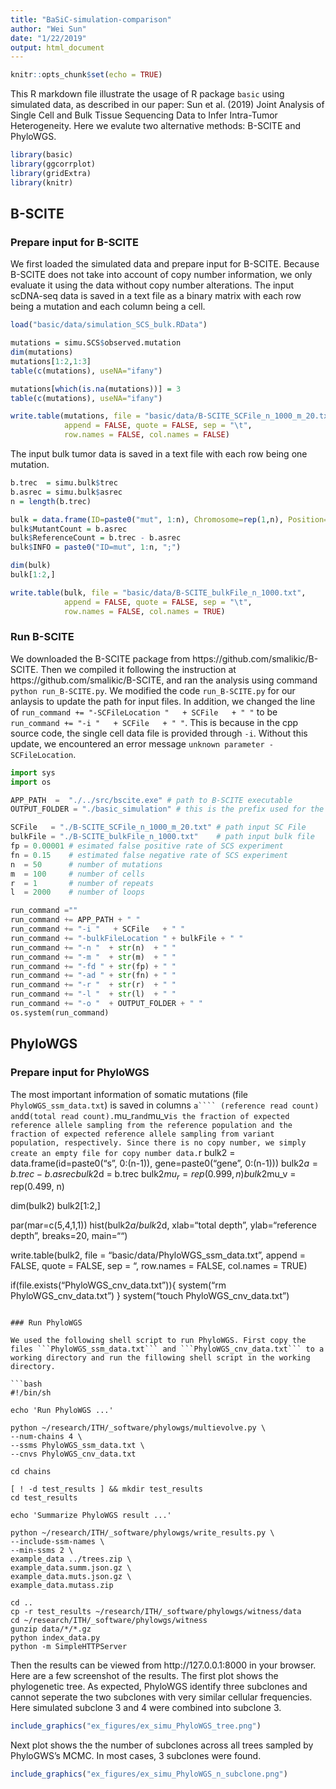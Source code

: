 ```yaml
---
title: "BaSiC-simulation-comparison"
author: "Wei Sun"
date: "1/22/2019"
output: html_document
---
```


```r
knitr::opts_chunk$set(echo = TRUE)
```

This R markdown file illustrate the usage of R package ```basic``` using simulated data, as described in our paper: Sun et al. (2019) Joint Analysis of Single Cell and Bulk Tissue Sequencing Data to Infer Intra-Tumor Heterogeneity. Here we evalute two alternative methods: B-SCITE and PhyloWGS. 

```r
library(basic)
library(ggcorrplot)
library(gridExtra)
library(knitr)
```

## B-SCITE

### Prepare input for B-SCITE

We first loaded the simulated data and prepare input for B-SCITE. Because B-SCITE does not take into account of copy number information, we only evaluate it using the data without copy number alterations. The input scDNA-seq data is saved in a text file as a binary matrix with each row being a mutation and each column being a cell.

```r
load("basic/data/simulation_SCS_bulk.RData")

mutations = simu.SCS$observed.mutation
dim(mutations)
mutations[1:2,1:3]
table(c(mutations), useNA="ifany")

mutations[which(is.na(mutations))] = 3
table(c(mutations), useNA="ifany")

write.table(mutations, file = "basic/data/B-SCITE_SCFile_n_1000_m_20.txt", 
            append = FALSE, quote = FALSE, sep = "\t", 
            row.names = FALSE, col.names = FALSE)
```

The input bulk tumor data is saved in a text file with each row being one mutation. 

```r
b.trec  = simu.bulk$trec
b.asrec = simu.bulk$asrec
n = length(b.trec)

bulk = data.frame(ID=paste0("mut", 1:n), Chromosome=rep(1,n), Position=1:n)
bulk$MutantCount = b.asrec
bulk$ReferenceCount = b.trec - b.asrec
bulk$INFO = paste0("ID=mut", 1:n, ";")

dim(bulk)
bulk[1:2,]

write.table(bulk, file = "basic/data/B-SCITE_bulkFile_n_1000.txt", 
            append = FALSE, quote = FALSE, sep = "\t", 
            row.names = FALSE, col.names = TRUE)
```

### Run B-SCITE

We downloaded the B-SCITE package from https://github.com/smalikic/B-SCITE. Then we compiled it following the instruction at https://github.com/smalikic/B-SCITE, and ran the analysis using command ```python run_B-SCITE.py```. We modified the code ```run_B-SCITE.py``` for our anlaysis to update the path for input files. In addition, we changed the line of ```run_command += "-SCFileLocation "   + SCFile   + " "``` to be ```run_command += "-i "   + SCFile   + " "```. This is because in the cpp source code, the single cell data file is provided through ```-i```.  Without this update, we encountered an error message ```unknown parameter -SCFileLocation```. 


```python
import sys
import os

APP_PATH  =  "./../src/bscite.exe" # path to B-SCITE executable
OUTPUT_FOLDER = "./basic_simulation" # this is the prefix used for the three output files (.matrices, .gv and .newick) given as the output of B-SCITE

SCFile   = "./B-SCITE_SCFile_n_1000_m_20.txt" # path input SC File
bulkFile = "./B-SCITE_bulkFile_n_1000.txt"    # path input bulk file
fp = 0.00001 # esimated false positive rate of SCS experiment
fn = 0.15    # estimated false negative rate of SCS experiment
n  = 50      # number of mutations
m  = 100     # number of cells
r  = 1       # number of repeats
l  = 2000    # number of loops

run_command =""
run_command += APP_PATH + " "
run_command += "-i "   + SCFile   + " "
run_command += "-bulkFileLocation " + bulkFile + " "
run_command += "-n "  + str(n)  + " "
run_command += "-m "  + str(m)  + " "
run_command += "-fd " + str(fp) + " "
run_command += "-ad " + str(fn) + " "
run_command += "-r "  + str(r)  + " "
run_command += "-l "  + str(l)  + " "
run_command += "-o "  + OUTPUT_FOLDER + " "
os.system(run_command)
```

## PhyloWGS

### Prepare input for PhyloWGS
The most important information of somatic mutations (file ```PhyloWGS_ssm_data.txt```) is saved in columns ```a```` (reference read count) and ```d``` (total read count). ```mu_r``` and ```mu_v``` is the fraction of expected reference allele sampling from the reference population and the fraction of expected reference allele sampling from variant population, respectively. Since there is no copy number, we simply create an empty file for copy number data. 
```r
bulk2 = data.frame(id=paste0("s", 0:(n-1)), gene=paste0("gene", 0:(n-1)))
bulk2$a = b.trec-b.asrec
bulk2$d = b.trec
bulk2$mu_r = rep(0.999, n)
bulk2$mu_v = rep(0.499, n)

dim(bulk2)
bulk2[1:2,]

par(mar=c(5,4,1,1))
hist(bulk2$a/bulk2$d, xlab="total depth", ylab="reference depth", 
     breaks=20, main="")

write.table(bulk2, file = "basic/data/PhyloWGS_ssm_data.txt", 
            append = FALSE, quote = FALSE, sep = "\t", 
            row.names = FALSE, col.names = TRUE)

if(file.exists("PhyloWGS_cnv_data.txt")){ system("rm PhyloWGS_cnv_data.txt") }
system("touch PhyloWGS_cnv_data.txt")
```

### Run PhyloWGS

We used the following shell script to run PhyloWGS. First copy the files ```PhyloWGS_ssm_data.txt``` and ```PhyloWGS_cnv_data.txt``` to a working directory and run the fillowing shell script in the working directory. 

```bash

#!/bin/sh

echo 'Run PhyloWGS ...'

python ~/research/ITH/_software/phylowgs/multievolve.py \
--num-chains 4 \
--ssms PhyloWGS_ssm_data.txt \
--cnvs PhyloWGS_cnv_data.txt

cd chains

[ ! -d test_results ] && mkdir test_results
cd test_results

echo 'Summarize PhyloWGS result ...'

python ~/research/ITH/_software/phylowgs/write_results.py \
--include-ssm-names \
--min-ssms 2 \
example_data ../trees.zip \
example_data.summ.json.gz \
example_data.muts.json.gz \
example_data.mutass.zip

cd ..
cp -r test_results ~/research/ITH/_software/phylowgs/witness/data
cd ~/research/ITH/_software/phylowgs/witness
gunzip data/*/*.gz
python index_data.py
python -m SimpleHTTPServer
```
Then the results can be viewed from http://127.0.0.1:8000 in your browser. Here are a few screenshot of the results. The first plot shows the phylogenetic tree. As expected, PhyloWGS identify three subclones and cannot seperate the two subclones with very similar cellular frequencies. Here simulated subclone 3 and 4 were combined into subclone 3. 

```r
include_graphics("ex_figures/ex_simu_PhyloWGS_tree.png")
```

Next plot shows the the number of subclones across all trees sampled by PhyloGWS's MCMC. In most cases, 3 subclones were found.  

```r
include_graphics("ex_figures/ex_simu_PhyloWGS_n_subclone.png")
```


